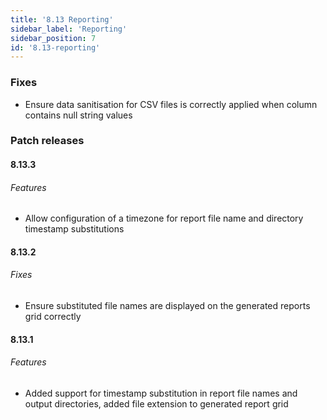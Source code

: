 ```yaml
---
title: '8.13 Reporting'
sidebar_label: 'Reporting'
sidebar_position: 7
id: '8.13-reporting'
---
```


### Fixes

* Ensure data sanitisation for CSV files is correctly applied when column contains null string values 

### Patch releases

#### 8.13.3

###### Features

* Allow configuration of a timezone for report file name and directory timestamp substitutions 

#### 8.13.2

###### Fixes

* Ensure substituted file names are displayed on the generated reports grid correctly

#### 8.13.1

###### Features

* Added support for timestamp substitution in report file names and output directories, added file extension to generated report grid 
